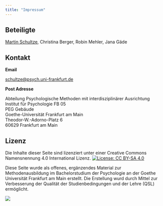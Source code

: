 ```yaml
---
title: "Impressum"
---
```


## Beteiligte

[Martin Schultze](http://www.psychologie.uni-frankfurt.de/78419488/Team), Christina Berger, Robin Mehler, Jana Gäde

## Kontakt

**Email**

[schultze@psych.uni-frankfurt.de](mailto:schultze@psych.uni-frankfurt.de)

**Post Adresse**

Abteilung Psychologische Methoden mit interdisziplinärer Ausrichtung  
Institut für Psychologie FB 05  
PEG Gebäude  
Goethe-Universität Frankfurt am Main  
Theodor-W.-Adorno-Platz 6  
60629 Frankfurt am Main

## Lizenz

Die Inhalte dieser Seite sind lizenziert unter einer Creative Commons Namensnennung 4.0 International Lizenz. [![License: CC BY-SA 4.0](https://img.shields.io/badge/License-CC%20BY--SA%204.0-lightgrey.svg)](https://creativecommons.org/licenses/by-sa/4.0/deed.de)

Diese Seite wurde als offenes, ergänzendes Material zur Methodenausbildung im Bachelorstudium der Psychologie an der Goethe Universität Frankfurt am Main erstellt. Die Erstellung wurd durch Mittel zur Verbesserung der Qualität der Studienbedingungen und der Lehre (QSL) ermöglicht.

![](../resources/GU-Logo-blau.png)